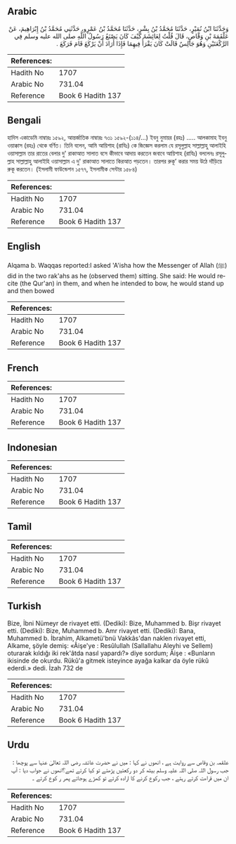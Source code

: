 ## Arabic


<div dir="rtl" lang="ar" style={{fontSize:'larger',backgroundColor:'#f8f9fa',padding:20}}>
وَحَدَّثَنَا ابْنُ نُمَيْرٍ، حَدَّثَنَا مُحَمَّدُ بْنُ بِشْرٍ، حَدَّثَنَا مُحَمَّدُ بْنُ عَمْرٍو، حَدَّثَنِي مُحَمَّدُ بْنُ إِبْرَاهِيمَ، عَنْ عَلْقَمَةَ بْنِ وَقَّاصٍ، قَالَ قُلْتُ لِعَائِشَةَ كَيْفَ كَانَ يَصْنَعُ رَسُولُ اللَّهِ صلى الله عليه وسلم فِي الرَّكْعَتَيْنِ وَهُوَ جَالِسٌ قَالَتْ كَانَ يَقْرَأُ فِيهِمَا فَإِذَا أَرَادَ أَنْ يَرْكَعَ قَامَ فَرَكَعَ ‏.‏
</div>
<div style={{backgroundColor:'#f8f9fa',padding:20, marginBottom: 10}}><table> <thead> <tr> <th>References:</th> <th></th> </tr> </thead> <tbody><tr><td>Hadith No</td><td>1707</td></tr><tr><td>Arabic No</td><td>731.04</td></tr><tr><td>Reference</td><td>Book 6 Hadith 137</td></tr></tbody></table></div>

## Bengali


<div dir="ltr" lang="bn" style={{fontSize:'larger',backgroundColor:'#f8f9fa',padding:20}}>
হাদিস একাডেমি নাম্বারঃ ১৫৯২, আন্তর্জাতিক নাম্বারঃ ৭৩১ ১৫৯২-(১১৪/...) ইবনু নুমায়র (রহঃ) ..... আলকামাহ ইবনু ওয়াক্কাস (রহঃ) থেকে বর্ণিত। তিনি বলেন, আমি আয়িশাহ (রাযিঃ) কে জিজ্ঞেস করলাম যে রসূলুল্লাহ সাল্লাল্লাহু আলাইহি ওয়াসাল্লাম তার রাতের বেলার দু' রাকাআত সালাত বসে কীভাবে আদায় করতেন জবাবে আয়িশাহ (রাযিঃ) বললেনঃ রসূলুল্লাহ সাল্লাল্লাহু আলাইহি ওয়াসাল্লাম এ দু' রাকাআত সালাতে কিরআত পড়তেন। তারপর রুকূ’ করার সময় উঠে দাঁড়িয়ে রুকূ করতেন। (ইসলামী ফাউন্ডেশন ১৫৭৭, ইসলামীক সেন্টার ১৫৮৪)
</div>
<div style={{backgroundColor:'#f8f9fa',padding:20, marginBottom: 10}}><table> <thead> <tr> <th>References:</th> <th></th> </tr> </thead> <tbody><tr><td>Hadith No</td><td>1707</td></tr><tr><td>Arabic No</td><td>731.04</td></tr><tr><td>Reference</td><td>Book 6 Hadith 137</td></tr></tbody></table></div>

## English


<div dir="ltr" lang="en" style={{fontSize:'larger',backgroundColor:'#f8f9fa',padding:20}}>
Alqama b. Waqqas reported:I asked 'A'isha how the Messenger of Allah (ﷺ) did in the two rak'ahs as he (observed them) sitting. She said: He would recite (the Qur'an) in them, and when he intended to bow, he would stand up and then bowed
</div>
<div style={{backgroundColor:'#f8f9fa',padding:20, marginBottom: 10}}><table> <thead> <tr> <th>References:</th> <th></th> </tr> </thead> <tbody><tr><td>Hadith No</td><td>1707</td></tr><tr><td>Arabic No</td><td>731.04</td></tr><tr><td>Reference</td><td>Book 6 Hadith 137</td></tr></tbody></table></div>

## French


<div dir="ltr" lang="fr" style={{fontSize:'larger',backgroundColor:'#f8f9fa',padding:20}}>

</div>
<div style={{backgroundColor:'#f8f9fa',padding:20, marginBottom: 10}}><table> <thead> <tr> <th>References:</th> <th></th> </tr> </thead> <tbody><tr><td>Hadith No</td><td>1707</td></tr><tr><td>Arabic No</td><td>731.04</td></tr><tr><td>Reference</td><td>Book 6 Hadith 137</td></tr></tbody></table></div>

## Indonesian


<div dir="ltr" lang="id" style={{fontSize:'larger',backgroundColor:'#f8f9fa',padding:20}}>

</div>
<div style={{backgroundColor:'#f8f9fa',padding:20, marginBottom: 10}}><table> <thead> <tr> <th>References:</th> <th></th> </tr> </thead> <tbody><tr><td>Hadith No</td><td>1707</td></tr><tr><td>Arabic No</td><td>731.04</td></tr><tr><td>Reference</td><td>Book 6 Hadith 137</td></tr></tbody></table></div>

## Tamil


<div dir="ltr" lang="ta" style={{fontSize:'larger',backgroundColor:'#f8f9fa',padding:20}}>

</div>
<div style={{backgroundColor:'#f8f9fa',padding:20, marginBottom: 10}}><table> <thead> <tr> <th>References:</th> <th></th> </tr> </thead> <tbody><tr><td>Hadith No</td><td>1707</td></tr><tr><td>Arabic No</td><td>731.04</td></tr><tr><td>Reference</td><td>Book 6 Hadith 137</td></tr></tbody></table></div>

## Turkish


<div dir="ltr" lang="tr" style={{fontSize:'larger',backgroundColor:'#f8f9fa',padding:20}}>
Bize, İbni Nümeyr de rivayet etti. (Dediki): Bize, Muhammed b. Bişr rivayet etti. (Dediki): Bize, Muhammed b. Amr rivayet etti. (Dediki): Bana, Muhammed b. İbrahim, Alkametü'bnü Vakkâs'dan naklen rivayet etti, Alkame, şöyle demiş: «Âişe'ye : Resûlullah (Sallallahu Aleyhi ve Sellem) oturarak kıldığı iki rek'âtda nasıl yapardı?» diye sordum; Âişe : «Bunların ikisinde de okurdu. Rükû'a gitmek isteyince ayağa kalkar da öyle rükû ederdi.» dedi. İzah 732 de
</div>
<div style={{backgroundColor:'#f8f9fa',padding:20, marginBottom: 10}}><table> <thead> <tr> <th>References:</th> <th></th> </tr> </thead> <tbody><tr><td>Hadith No</td><td>1707</td></tr><tr><td>Arabic No</td><td>731.04</td></tr><tr><td>Reference</td><td>Book 6 Hadith 137</td></tr></tbody></table></div>

## Urdu


<div dir="rtl" lang="ur" style={{fontSize:'larger',backgroundColor:'#f8f9fa',padding:20}}>
علقمہ بن وقاص سے روایت ہے ، انھوں نے کہا : میں نے حضرت عائشہ رضی اللہ تعالیٰ عنہا سے پوچھا : جب رسول اللہ صلی اللہ علیہ وسلم بیٹھ کر دو رکعتیں پڑھتے تو کیا کرتے تھے؟انھوں نے جواب دیا : آپ ان میں قراءت کرتے رہتے ، جب رکوع کرنے کا ارادہ کرتے تو کھڑے ہوجاتے پھر ر کوع کرتے ۔
</div>
<div style={{backgroundColor:'#f8f9fa',padding:20, marginBottom: 10}}><table> <thead> <tr> <th>References:</th> <th></th> </tr> </thead> <tbody><tr><td>Hadith No</td><td>1707</td></tr><tr><td>Arabic No</td><td>731.04</td></tr><tr><td>Reference</td><td>Book 6 Hadith 137</td></tr></tbody></table></div>
